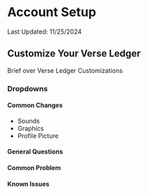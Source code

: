 # Account Setup
Last Updated: 11/25/2024
## Customize Your Verse Ledger

Brief over Verse Ledger Customizations

### Dropdowns

#### Common Changes
* Sounds
* Graphics
* Profile Picture
#### General Questions
#### Common Problem
#### Known Issues